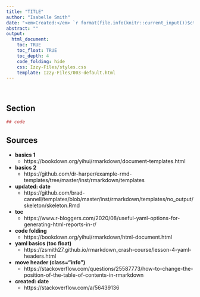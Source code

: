 ```yaml
---
title: "TITLE"
author: "Isabelle Smith"
date: "<em>Created:</em> `r format(file.info(knitr::current_input())$ctime, '%d %b %Y')` <br> <em>Updated:</em> `r format(Sys.Date(), '%d %b %Y')`"
abstract: ""
output:
  html_document:
    toc: TRUE
    toc_float: TRUE
    toc_depth: 4
    code_folding: hide
    css: Izzy-Files/styles.css
    template: Izzy-Files/003-default.html
---
```


&nbsp;



## Section

```r

## code

```



## Sources

- **basics 1** 
  - https://bookdown.org/yihui/rmarkdown/document-templates.html
- **basics 2** 
  - https://github.com/dr-harper/example-rmd-templates/tree/master/inst/rmarkdown/templates
- **updated: date**
  - https://github.com/brad-cannell/templates/blob/master/inst/rmarkdown/templates/no_output/skeleton/skeleton.Rmd
- **toc**
  - https://www.r-bloggers.com/2020/08/useful-yaml-options-for-generating-html-reports-in-r/
- **code folding** 
  - https://bookdown.org/yihui/rmarkdown/html-document.html
- **yaml basics (toc float)**
  - https://zsmith27.github.io/rmarkdown_crash-course/lesson-4-yaml-headers.html
- **move header (class="info")**
  - https://stackoverflow.com/questions/25587773/how-to-change-the-position-of-the-table-of-contents-in-rmarkdown
- **created: date**
  - https://stackoverflow.com/a/56439136

